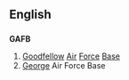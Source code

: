 == English ==
=== {{initialism}} ===
'''GAFB'''
# [[Goodfellow]] [[air|Air]] [[force|Force]] [[base|Base]]
# [[George]] Air Force Base